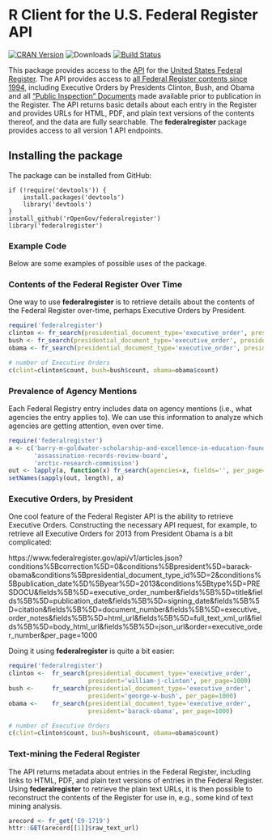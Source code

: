 # R Client for the U.S. Federal Register API #

[![CRAN Version](http://www.r-pkg.org/badges/version/federalregister)](http://cran.r-project.org/package=federalregister)
![Downloads](http://cranlogs.r-pkg.org/badges/federalregister)
[![Build Status](https://travis-ci.org/rOpenGov/federalregister.png?branch=master)](https://travis-ci.org/rOpenGov/federalregister)

This package provides access to the [API](https://www.federalregister.gov/developers/api/v1) for the [United States Federal Register](https://www.federalregister.gov/). The API provides access to [all Federal Register contents since 1994](https://www.federalregister.gov/learn/developers), including Executive Orders by Presidents Clinton, Bush, and Obama and all ["Public Inspection" Documents](https://www.federalregister.gov/learn/public-inspection-desk-2) made available prior to publication in the Register. The API returns basic details about each entry in the Register and provides URLs for HTML, PDF, and plain text versions of the contents thereof, and the data are fully searchable. The **federalregister** package provides access to all version 1 API endpoints.

## Installing the package ##

The package can be installed from GitHub:

```
if (!require('devtools')) {
    install.packages('devtools')
    library('devtools')
}
install_github('rOpenGov/federalregister')
library('federalregister')
```


### Example Code ###

Below are some examples of possible uses of the package.

### Contents of the Federal Register Over Time ###

One way to use **federalregister** is to retrieve details about the contents of the Federal Register over-time, perhaps Executive Orders by President.

```r
require('federalregister')
clinton <- fr_search(presidential_document_type='executive_order', president='william-j-clinton', per_page=1000)
bush <- fr_search(presidential_document_type='executive_order', president='george-w-bush', per_page=1000)
obama <- fr_search(presidential_document_type='executive_order', president='barack-obama', per_page=1000)

# number of Executive Orders
c(clint=clinton$count, bush=bush$count, obama=obama$count)
```


### Prevalence of Agency Mentions ###

Each Federal Registry entry includes data on agency mentions (i.e., what agencies the entry applies to). We can use this information to analyze which agencies are getting attention, even over time.

```r
require('federalregister')
a <- c('barry-m-goldwater-scholarship-and-excellence-in-education-foundation',
       'assassination-records-review-board',
       'arctic-research-commission')
out <- lapply(a, function(x) fr_search(agencies=x, fields='', per_page=1000)$results)
setNames(sapply(out, length), a)
```


### Executive Orders, by President ###

One cool feature of the Federal Register API is the ability to retrieve Executive Orders. Constructing the necessary API request, for example, to retrieve all Executive Orders for 2013 from President Obama is a bit complicated:

https://www.federalregister.gov/api/v1/articles.json?conditions%5Bcorrection%5D=0&conditions%5Bpresident%5D=barack-obama&conditions%5Bpresidential_document_type_id%5D=2&conditions%5Bpublication_date%5D%5Byear%5D=2013&conditions%5Btype%5D=PRESDOCU&fields%5B%5D=executive_order_number&fields%5B%5D=title&fields%5B%5D=publication_date&fields%5B%5D=signing_date&fields%5B%5D=citation&fields%5B%5D=document_number&fields%5B%5D=executive_order_notes&fields%5B%5D=html_url&fields%5B%5D=full_text_xml_url&fields%5B%5D=body_html_url&fields%5B%5D=json_url&order=executive_order_number&per_page=1000

Doing it using **federalregister** is quite a bit easier:

```r
require('federalregister')
clinton <-  fr_search(presidential_document_type='executive_order', 
                      president='william-j-clinton', per_page=1000)
bush <-     fr_search(presidential_document_type='executive_order', 
                      president='george-w-bush', per_page=1000)
obama <-    fr_search(presidential_document_type='executive_order', 
                      president='barack-obama', per_page=1000)

# number of Executive Orders
c(clint=clinton$count, bush=bush$count, obama=obama$count)
```


### Text-mining the Federal Register ###

The API returns metadata about entries in the Federal Register, including links to HTML, PDF, and plain text versions of entries in the Federal Register. Using **federalregister** to retrieve the plain text URLs, it is then possible to reconstruct the contents of the Register for use in, e.g., some kind of text mining analysis.

```r
arecord <- fr_get('E9-1719')
httr::GET(arecord[[1]]$raw_text_url)
```

